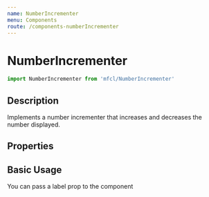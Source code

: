 ```yaml
---
name: NumberIncrementer
menu: Components
route: /components-numberIncrementer
---
```



# NumberIncrementer

```javascript
import NumberIncrementer from 'mfcl/NumberIncrementer'
```

## Description

Implements a number incrementer that increases and decreases the number displayed.

## Properties

<Props of={NumberIncrementer} />

## Basic Usage

You can pass a label prop to the component

<Playground>
  <div style={{ display: 'flex', flexDirection: 'column', alignItems: 'flex-start' }}>
    <NumberIncrementer name="Price" />
    <span style={{ margin: '15px 0' }} />
    <NumberIncrementer name="Quantity" label="Qty" />
  </div>
</Playground>

